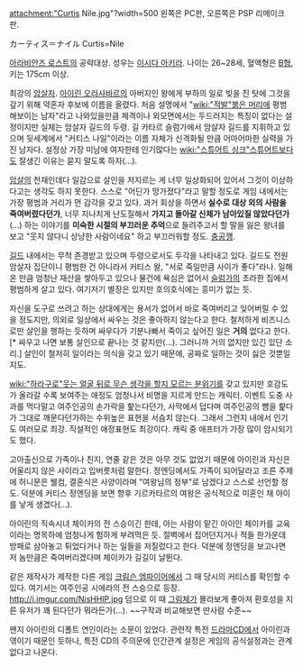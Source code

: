 attachment:"Curtis Nile.jpg"?width=500
왼쪽은 PC판, 오른쪽은 PSP 리메이크판.

カーティス＝ナイル
Curtis=Nile

[[아라비안즈 로스트]]의 공략대상. 성우는 [[이시다 아키라]].
나이는 26~28세, 혈액형은 [[B형]], 키는 175cm 이상.

최강의 [[암살자]]. [[아이린 오라사바르]]의 아버지인 왕에게 부하의 일로 빚을 진 탓에 그것을 갚기 위해 약혼자 후보에 이름을 올렸다.
처음 설명에서 "[[wiki:"적발"붉은 머리]]에 평범해보이는 남자"라고 나와있을만큼 체격이나 외모면에서는 두드러지는 특징이 없다는 설정이지만 실체는 암살자 길드의 두령. 길 카타르 슬럼가에서 암살자 길드를 지휘하고 있으며 뒷세계에서 "커티스 나일"이라는 이름 자체가 신격화될 만큼 어마어마한 실력을 가진 남자다. 설정상 가장 미남에 여자한테 인기많다는 [[wiki:"스튜어트 싱크"스튜어트]]보다도 잘생긴 이유는 묻지 말도록 하자(…).

[[암살]]의 천재인데다 일감으로 살인을 저지르는 게 너무 일상화되어 있어서 그것이 이상하다고는 생각도 하지 못한다. 스스로 "어딘가 망가졌다"라고 말할 정도로 게임 내에서는 가장 평범과 거리가 먼 감각을 갖고 있다. 
과거 회상을 하면서 '''실수로 대상 외의 사람을 죽여버렸다던가''', 너무 지나치게 난도질해서 '''가지고 돌아갈 신체가 남아있질 않았다던가'''(…) 하는 이야기를 '''미숙한 시절의 부끄러운 추억'''으로 들려주고서 할 말을 잃은 왕녀를 보고 "웃지 않다니 상냥한 사람이네요" 하고 부끄러워할 정도. [[충공깽]].

[[길드]] 내에서는 무척 존경받고 있으며 두령으로서도 두각을 나타내고 있다. 길드도 전원 암살자 집단이니 평범한 건 아니라서 커티스 왈, "서로 죽일만큼 사이가 좋다"라나. 일해온 만큼 엄청난 재산을 쌓아두고 있으나 물건에 욕심은 없어서 [[슬럼]]가의 초라한 집에서 평범하게 살고 있다. 여기저기 별장은 있지만 호의호식에는 흥미가 없는 듯.

자신을 도구로 쓰려고 하는 상대에게는 용서가 없어서 바로 죽여버리고 잊어버릴 수 있을 정도지만, 의외로 일상에서 싸우는 것은 좋아하지 않는다고 한다. 철저하게 비즈니스로만 살인을 행하는 듯하며 싸우다가 기분나빠서 죽이고 싶어진 일은 '''거의''' 없다고 한다.[* 싸우고 나면 보통 살인으로 끝나는 것 같지만(…). 그러니까 거의 없지만 있긴 있단 소리.] 살인이 철저히 일이라는 의식을 갖고 있기 때문에, 공짜로 일하는 것이 싫은 것뿐일지도.

[[wiki:"하라구로"웃는 얼굴 뒤로 무슨 생각을 할지 모르는 분위기]]를 갖고 있지만 호감도가 올라갈 수록 보여주는 애정도 엄청나서 비명을 지르게 만드는 캐릭터. 이벤트 도중 사과를 먹다말고 여주인공의 손가락을 핥는다던가, 사막에서 덥다며 여주인공의 뺨을 핥다가 그대로 깨문다던가하는 수위높은 표현을 서슴치 않는다. 그래서 그런지 내에서 인기도 여러모로 최강. 직설적인 애정표현도 최강이다. 캐릭 중 애프터가 가장 많이 암시되기도 했다.

고아출신으로 가족이나 친지, 연줄 같은 것은 아무 것도 없었기 때문에 아이린과 자신은 어울리지 않은 사이라고 입버릇처럼 말한다. 정엔딩에서도 가족이 되어달라고 조른 주제에 허니문은 웰컴, 결혼식은 사양이라며 "여왕님의 정부"로 남겠다고 스스로 선언할 정도. 덕분에 커티스 정엔딩을 보면 향후 기르카타르의 여왕은 공식적으로 미혼인 채 아이를 낳게 생겼다(…). 

아이린의 직속시녀 체이카의 전 스승이긴 한데, 아는 사람이 맡긴 아이인 체이카를 교육이라는 명목하에 엄청나게 험하게 부려먹은 듯. 절벽에서 집어던지거나 적들 한가운데 방패로 삼아놓고 튀었다거나 하는 일들을 저질렀다고 한다. 덕분에 정엔딩을 보고나면 저 놈만큼은 죽여버리겠다며 체이카가 길길이 날뛴다.

같은 제작사가 제작한 다른 게임 [[크림슨 엠파이어]]에서 그 때 당시의 커티스를 확인할 수 있다. 여기서는 여주인공 시에라의 전 스승으로 등장.
http://i.imgur.com/NisHHIP.jpg
덤으로 이 때 [[그림체]]가 몰라보게 좋아져 환호성을 지른 유저가 꽤 된다던가 뭐라든가(…). ~~구작과 비교해보면 딴사람 수준~~

왠지 아이린의 디폴트 연인이라는 소문이 있었다. 관련작 특전 [[드라마CD]]에서 아이린과 엮이기 때문인 듯하나, 특전 CD의 주의문에 인간관계 설정은 게임의 공식설정과는 관계 없다고 나온다.
